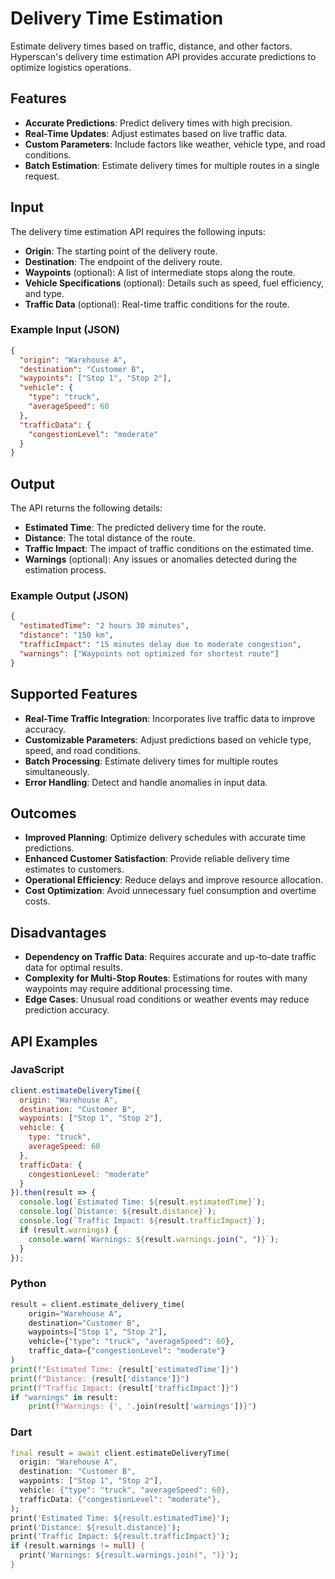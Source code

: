 # Delivery Time Estimation

Estimate delivery times based on traffic, distance, and other factors. Hyperscan's delivery time estimation API provides accurate predictions to optimize logistics operations.

## Features

- **Accurate Predictions**: Predict delivery times with high precision.
- **Real-Time Updates**: Adjust estimates based on live traffic data.
- **Custom Parameters**: Include factors like weather, vehicle type, and road conditions.
- **Batch Estimation**: Estimate delivery times for multiple routes in a single request.

## Input

The delivery time estimation API requires the following inputs:

- **Origin**: The starting point of the delivery route.
- **Destination**: The endpoint of the delivery route.
- **Waypoints** (optional): A list of intermediate stops along the route.
- **Vehicle Specifications** (optional): Details such as speed, fuel efficiency, and type.
- **Traffic Data** (optional): Real-time traffic conditions for the route.

### Example Input (JSON)
```json
{
  "origin": "Warehouse A",
  "destination": "Customer B",
  "waypoints": ["Stop 1", "Stop 2"],
  "vehicle": {
    "type": "truck",
    "averageSpeed": 60
  },
  "trafficData": {
    "congestionLevel": "moderate"
  }
}
```

## Output

The API returns the following details:

- **Estimated Time**: The predicted delivery time for the route.
- **Distance**: The total distance of the route.
- **Traffic Impact**: The impact of traffic conditions on the estimated time.
- **Warnings** (optional): Any issues or anomalies detected during the estimation process.

### Example Output (JSON)
```json
{
  "estimatedTime": "2 hours 30 minutes",
  "distance": "150 km",
  "trafficImpact": "15 minutes delay due to moderate congestion",
  "warnings": ["Waypoints not optimized for shortest route"]
}
```

## Supported Features

- **Real-Time Traffic Integration**: Incorporates live traffic data to improve accuracy.
- **Customizable Parameters**: Adjust predictions based on vehicle type, speed, and road conditions.
- **Batch Processing**: Estimate delivery times for multiple routes simultaneously.
- **Error Handling**: Detect and handle anomalies in input data.

## Outcomes

- **Improved Planning**: Optimize delivery schedules with accurate time predictions.
- **Enhanced Customer Satisfaction**: Provide reliable delivery time estimates to customers.
- **Operational Efficiency**: Reduce delays and improve resource allocation.
- **Cost Optimization**: Avoid unnecessary fuel consumption and overtime costs.

## Disadvantages

- **Dependency on Traffic Data**: Requires accurate and up-to-date traffic data for optimal results.
- **Complexity for Multi-Stop Routes**: Estimations for routes with many waypoints may require additional processing time.
- **Edge Cases**: Unusual road conditions or weather events may reduce prediction accuracy.

## API Examples

### JavaScript
```javascript
client.estimateDeliveryTime({
  origin: "Warehouse A",
  destination: "Customer B",
  waypoints: ["Stop 1", "Stop 2"],
  vehicle: {
    type: "truck",
    averageSpeed: 60
  },
  trafficData: {
    congestionLevel: "moderate"
  }
}).then(result => {
  console.log(`Estimated Time: ${result.estimatedTime}`);
  console.log(`Distance: ${result.distance}`);
  console.log(`Traffic Impact: ${result.trafficImpact}`);
  if (result.warnings) {
    console.warn(`Warnings: ${result.warnings.join(", ")}`);
  }
});
```

### Python
```python
result = client.estimate_delivery_time(
    origin="Warehouse A",
    destination="Customer B",
    waypoints=["Stop 1", "Stop 2"],
    vehicle={"type": "truck", "averageSpeed": 60},
    traffic_data={"congestionLevel": "moderate"}
)
print(f"Estimated Time: {result['estimatedTime']}")
print(f"Distance: {result['distance']}")
print(f"Traffic Impact: {result['trafficImpact']}")
if "warnings" in result:
    print(f"Warnings: {', '.join(result['warnings'])}")
```

### Dart
```dart
final result = await client.estimateDeliveryTime(
  origin: "Warehouse A",
  destination: "Customer B",
  waypoints: ["Stop 1", "Stop 2"],
  vehicle: {"type": "truck", "averageSpeed": 60},
  trafficData: {"congestionLevel": "moderate"},
);
print('Estimated Time: ${result.estimatedTime}');
print('Distance: ${result.distance}');
print('Traffic Impact: ${result.trafficImpact}');
if (result.warnings != null) {
  print('Warnings: ${result.warnings.join(", ")}');
}
```

